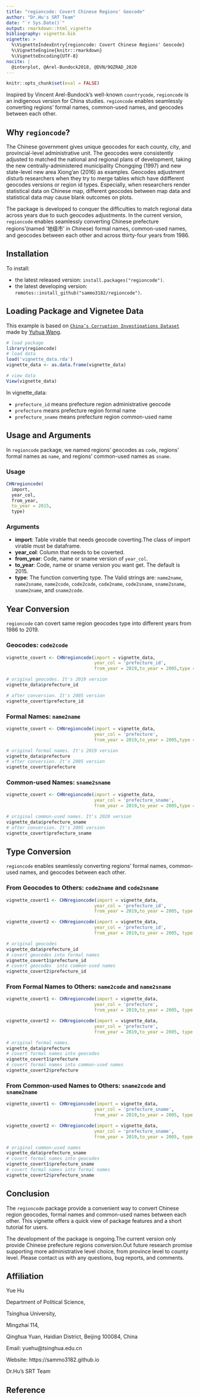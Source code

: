 ```yaml
---
title: "regioncode: Covert Chinese Regions' Geocode"
author: "Dr.Hu's SRT Team"
date: "`r Sys.Date()`"
output: rmarkdown::html_vignette
bibliography: vignette.bib
vignette: >
  %\VignetteIndexEntry{regioncode: Covert Chinese Regions' Geocode}
  %\VignetteEngine{knitr::rmarkdown}
  %\VignetteEncoding{UTF-8}
nocite: |
  @interplot, @Arel-Bundock2018, @DVN/9QZRAD_2020
---
```


```r
knitr::opts_chunk$set(eval = FALSE)
```

Inspired by Vincent Arel-Bundock's well-known `countrycode`,
`regioncode` is an indigenous version for China studies. `regioncode` enables seamlessly converting regions' formal names, common-used names, and geocodes between each other.

## Why `regioncode`?

The Chinese government gives unique geocodes for each county, city, and provincial-level administrative unit. The geocodes were consistently adjusted to matched the national and regional plans of development, taking the new centrally-administered municipality Chongqing (1997) and new state-level new area Xiong'an (2016) as examples. Geocodes adjustment disturb researchers when they try to merge tables which have ddifferent geocodes versions or region id  types. Especially, when researchers render  statistical data on Chinese map, different geocodes between map data and statistical data may cause blank outcomes on plots.


The package is developed to conquer the difficulties to match regional data across years due to such geocodes adjustments. In the current version, `regioncode` enables seamlessly converting Chinese prefecture regions'(named '地级市' in Chinese) formal names, common-used names, and geocodes between each other and across thirty-four years from 1986.

## Installation

To install:

* the latest released version: `install.packages("regioncode")`.
* the latest developing version: `remotes::install_github("sammo3182/regioncode")`.


## Loading Package and Vignetee Data

This example is based on  [`China’s Corruption Investigations Dataset`](https://dataverse.harvard.edu/dataset.xhtml?persistentId=doi:10.7910/DVN/9QZRAD) made by [Yuhua Wang](https://scholar.harvard.edu/yuhuawang/data).

```r
# load package
library(regioncode)
# load data
load('vignette_data.rda')
vignette_data <- as.data.frame(vignette_data)
```
```r
# view data
View(vignette_data)
```
In vignette_data:

- `prefecture_id` means prefecture region administrative geocode
- `prefecture` means prefecture region formal name
- `prefecture_sname` means prefecture region common-used name

## Usage and Arguments

In `regioncode` package, we named regions' geocodes as `code`, regions' formal names as `name`, and regions' common-used names as `sname`.

### Usage
```r
CHNregioncode(
  import,
  year_col,
  from_year,
  to_year = 2015,
  type)
```

### Arguments
- **import**: Table virable that needs geocode coverting.The class of import virable must be dataframe.
- **year_col**: Column that needs to be coverted.
- **from_year**: Code, name or sname version of `year_col`.
- **to_year**: Code, name or sname version you want get. The default is 2015.
- **type**: The function converting type. The Valid strings are: `name2name`, `name2sname`, `name2code`, `code2code`, `code2name`, `code2sname`, `sname2sname`, `sname2name`, and `sname2code`.

## Year Conversion

`regioncode` can covert same region geocodes type into different years from 1986 to 2019.


### Geocodes: `code2code`
```r
vignette_covert <- CHNregioncode(import = vignette_data, 
                                 year_col = 'prefecture_id',
                                 from_year = 2019,to_year = 2005,type = "code2code")

```

```r
# original geocodes. It's 2019 version
vignette_data$prefecture_id

# after conversion. It's 2005 version
vignette_covert$prefecture_id
```

### Formal Names: `name2name`
```r
vignette_covert <- CHNregioncode(import = vignette_data, 
                                 year_col = 'prefecture',
                                 from_year = 2019,to_year = 2005,type = "name2name")
```

```r
# original formal names. It's 2019 version
vignette_data$prefecture
# after conversion. It's 2005 version
vignette_covert$prefecture
```

### Common-used Names: `sname2sname`
```r
vignette_covert <- CHNregioncode(import = vignette_data, 
                                 year_col = 'prefecture_sname',
                                 from_year = 2019,to_year = 2005,type = "sname2sname")
```

```r
# original common-used names. It's 2020 version
vignette_data$prefecture_sname
# after conversion. It's 2005 version
vignette_covert$prefecture_sname 
```

## Type Conversion
`regioncode` enables seamlessly converting regions' formal names, common-used names, and geocodes between each other.

### From Geocodes to Others: `code2name` and `code2sname`
```r
vignette_covert1 <- CHNregioncode(import = vignette_data, 
                                 year_col = 'prefecture_id',
                                 from_year = 2019,to_year = 2005, type = "code2name")

vignette_covert2 <- CHNregioncode(import = vignette_data, 
                                 year_col = 'prefecture_id',
                                 from_year = 2019,to_year = 2005, type = "code2sname")

# original geocodes
vignette_data$prefecture_id
# covert geocodes into formal names
vignette_covert1$prefecture_id
# covert geocodes  into common-used names
vignette_covert2$prefecture_id
```
### From Formal Names to Others: `name2code` and `name2sname`
```r
vignette_covert1 <- CHNregioncode(import = vignette_data, 
                                 year_col = 'prefecture',
                                 from_year = 2019,to_year = 2005, type = "name2code")

vignette_covert2 <- CHNregioncode(import = vignette_data, 
                                 year_col = 'prefecture',
                                 from_year = 2019,to_year = 2005, type = "name2sname")

# original formal names.
vignette_data$prefecture
# covert formal names into geocodes
vignette_covert1$prefecture
# covert formal names into common-used names
vignette_covert2$prefecture
```
### From Common-used Names to Others: `sname2code` and `sname2name`
```r
vignette_covert1 <- CHNregioncode(import = vignette_data, 
                                 year_col = 'prefecture_sname',
                                 from_year = 2019,to_year = 2005, type = "sname2code")

vignette_covert2 <- CHNregioncode(import = vignette_data, 
                                 year_col = 'prefecture_sname',
                                 from_year = 2019,to_year = 2005, type = "sname2name")

# original common-used names
vignette_data$prefecture_sname
# covert formal names into geocodes
vignette_covert1$prefecture_sname
# covert formal names into formal names
vignette_covert2$prefecture_sname
```

## Conclusion
The `regioncode` package provide a convenient way to convert Chinese region geocodes, formal names and common-used names between each other. This vignette offers a quick view of package features and a short tutorial for users.

The development of the package is ongoing.The current version only provide Chinese prefecture regions conversion.Out future research promise supporting more administrative level choice, from province level to county level. Please contact us with any questions, bug reports, and comments.

## Affiliation
Yue Hu

Department of Political Science,

Tsinghua University,

Mingzhai 114,

Qinghua Yuan, Haidian District, Beijing 100084, China

Email: yuehu@tsinghua.edu.cn

Website: https://sammo3182.github.io

Dr.Hu's SRT Team

## Reference
